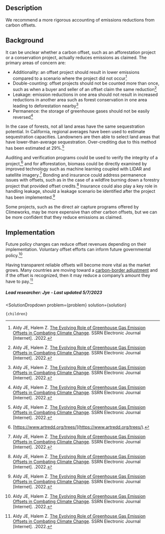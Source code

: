 

## Description

We recommend a more rigorous accounting of emissions reductions from carbon offsets.

## Background

It can be unclear whether a carbon offset, such as an afforestation project or a conservation project, actually reduces emissions as claimed. The primary areas of concern are:
- Additionality: an offset project should result in lower emissions compared to a scenario where the project did not occur[^"2"]
- Double-counting: offset projects should not be counted more than once, such as when a buyer and seller of an offset claim the same reduction[^"2"]
- Leakage: emission reductions in one area should not result in increased reductions in another area such as forest conservation in one area leading to deforestation nearby[^"2"]
- Permanence: the storage of greenhouse gases should not be easily reversed[^"2"]

In the case of forests, not all land areas have the same sequestration potential. In California, regional averages have been used to estimate sequestration capacities. Landowners are then able to select land areas that have lower-than-average sequestration. Over-crediting due to this method has been estimated at 29%.[^"2"]

Auditing and verification programs could be used to verify the integrity of a project,[^"3"] and for afforestation, biomass could be directly examined by improved technology such as machine learning coupled with LIDAR and satellite imagery.[^"2"] Bonding and insurance could address permanence issues with offsets, such as in the case of a wildfire burning down a forestry project that provided offset credits.[^"2"] Insurance could also play a key role in handling leakage, should a leakage scenario be identified after the project has been implemented.[^"2"] 

Some projects, such as the direct air capture programs offered by Climeworks, may be more expensive than other carbon offsets, but we can be more confident that they reduce emissions as claimed.

## Implementation

Future policy changes can reduce offset revenues depending on their implementation. Voluntary offset efforts can inform future governmental policy.[^"2"] 


Having transparent reliable offsets will become more vital as the market grows. Many countries are moving toward a [carbon-border adjustment](https://urban-cruise-ship.vercel.app/energy/energy_socioeconomics/economics_se) and if the offset is recognized, then it may reduce a company’s amount they have to pay.[^"2"] 

##### Lead researcher: Jye - Last updated 5/7/2023

[^"1"]:  [Carbon accounting for negative emissions technologies | Semantic Scholar](https://doi.org/10.1080/14693062.2021.1878009). 
[^"2"]: Aldy JE, Halem Z. [The Evolving Role of Greenhouse Gas Emission Offsets in Combating Climate Change](https://papers.ssrn.com/sol3/papers.cfm?abstract_id=4203782). SSRN Electronic Journal [Internet]. .2022.
[^"3"]:  [https://www.artredd.org/trees/](https://www.artredd.org/trees/). 



  <SolutionDropdown 
    problem={problem} 
    solution={solution}
  >
    {children}
  </SolutionDropdown>